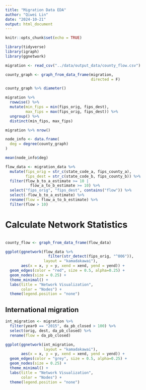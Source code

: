 ```yaml
---
title: "Migration Data EDA"
author: "Qiwei Lin"
date: "2024-10-21"
output: html_document
---
```


```r
knitr::opts_chunk$set(echo = TRUE)
```

```r
library(tidyverse)
library(igraph)
library(ggnetwork)
```

```r
migration <- read_csv("../data/output_data/county_flow.csv")
```

```r
county_graph <- graph_from_data_frame(migration, 
                                      directed = F)
```

```r
county_graph %>% diameter()
```

```r
migration %>% 
  rowwise() %>% 
  mutate(min_fips = min(fips_orig, fips_dest),
         max_fips = max(fips_orig, fips_dest)) %>% 
  ungroup() %>% 
  distinct(min_fips, max_fips)
```


```r


migration %>% nrow()

node_info <- data.frame(
  deg = degree(county_graph)
)

mean(node_info$deg)
```



```r
flow_data <- migration_data %>% 
  mutate(fips_orig = str_c(state_code_a, fips_county_a),
         fips_dest = str_c(state_code_b, fips_county_b)) %>% 
  filter(flow_b_to_a_estimate >= 10 | 
           flow_a_to_b_estimate >= 10) %>% 
  select("fips_orig", "fips_dest", contains("flow")) %>% 
  select(-flow_b_to_a_estimate) %>% 
  rename(flow = flow_a_to_b_estimate) %>% 
  filter(flow > 10)
```

# Calculate Network Statistics 

```r

```

```r
county_flow <- graph_from_data_frame(flow_data)
```

```r
ggplot(ggnetwork(flow_data %>% 
                   filter(str_detect(fips_orig, "^006")), 
                 layout = "kamadakawai"), 
       aes(x = x, y = y, xend = xend, yend = yend)) +
  geom_edges(color = "red", size = 0.5, alpha=0.25) +
  geom_nodes(size = 0.25) +
  theme_minimal() +
  labs(title = "Network Visualization",
       color = "Nodes") +
  theme(legend.position = "none")
```


## International migration

```r
int_migration <- migration %>% 
  filter(year0 == "2015", da_pb_closed > 100) %>% 
  select(orig, dest, da_pb_closed) %>% 
  rename(flow = da_pb_closed) 
```

```r
ggplot(ggnetwork(int_migration, 
                 layout = "kamadakawai"), 
       aes(x = x, y = y, xend = xend, yend = yend)) +
  geom_edges(color = "grey", size = 0.5, alpha=0.25) +
  geom_nodes(size = 0.25) +
  theme_minimal() +
  labs(title = "Network Visualization",
       color = "Nodes") +
  theme(legend.position = "none")
```

